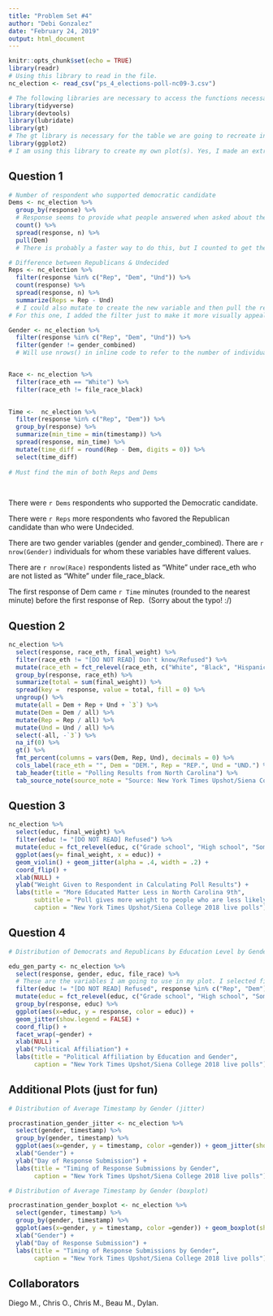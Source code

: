 ```yaml
---
title: "Problem Set #4"
author: "Debi Gonzalez"
date: "February 24, 2019"
output: html_document
---
```


```r
knitr::opts_chunk$set(echo = TRUE)
library(readr)
# Using this library to read in the file.
nc_election <- read_csv("ps_4_elections-poll-nc09-3.csv")

# The following libraries are necessary to access the functions necessary such as spread, filter and summarize.
library(tidyverse)
library(devtools)
library(lubridate)
library(gt)
# The gt library is necessary for the table we are going to recreate in this PSET.
library(ggplot2)
# I am using this library to create my own plot(s). Yes, I made an extra one!


```


## Question 1

```r
# Number of respondent who supported democratic candidate
Dems <- nc_election %>%
  group_by(response) %>%
  # Response seems to provide what people answered when asked about their political support, so I will use that one.
  count() %>%
  spread(response, n) %>%
  pull(Dem)
  # There is probably a faster way to do this, but I counted to get the number of answers per response type, then I spread it so that the types of responses become columns, and then I pull Dem to get the number of people who support democrats in the dataset.

# Difference between Republicans & Undecided
Reps <- nc_election %>%
  filter(response %in% c("Rep", "Dem", "Und")) %>%
  count(response) %>%
  spread(response, n) %>%
  summarize(Reps = Rep - Und)
  # I could also mutate to create the new variable and then pull the result. 
# For this one, I added the filter just to make it more visually appealing to me and to get rid of irrelevant third party data, however, it is not necessary. Just like last time, I counted and spread to make the affiliations columns. Then, I summarized to create a new variable made by substracting the number of undecided voters from the number of Republicans. This new value is the number of more republicans than undecided respondents.

Gender <- nc_election %>%
  filter(response %in% c("Rep", "Dem", "Und")) %>%
  filter(gender != gender_combined)
  # Will use nrows() in inline code to refer to the number of individuals with different genders between the two variables. 


Race <- nc_election %>%
  filter(race_eth == "White") %>%
  filter(race_eth != file_race_black)
  

Time <-  nc_election %>%
  filter(response %in% c("Rep", "Dem")) %>%
  group_by(response) %>%
  summarize(min_time = min(timestamp)) %>%
  spread(response, min_time) %>%
  mutate(time_diff = round(Rep - Dem, digits = 0)) %>%
  select(time_diff) 
  
# Must find the min of both Reps and Dems 
  
  
```


There were `r Dems` respondents who supported the Democratic candidate.

There were `r Reps` more respondents who favored the Republican candidate than who were Undecided.

There are two gender variables (gender and gender_combined). There are `r nrow(Gender)` individuals for whom these variables have different values.

There are `r nrow(Race)` respondents listed as “White” under race_eth who are not listed as “White” under file_race_black.

The first response of Dem came `r Time` minutes (rounded to the nearest minute) before the first response of Rep. 
(Sorry about the typo! :/)


## Question 2
```r
nc_election %>%
  select(response, race_eth, final_weight) %>%
  filter(race_eth != "[DO NOT READ] Don't know/Refused") %>% 
  mutate(race_eth = fct_relevel(race_eth, c("White", "Black", "Hispanic", "Asian", "Other"))) %>%
  group_by(response, race_eth) %>%
  summarize(total = sum(final_weight)) %>%
  spread(key =  response, value = total, fill = 0) %>% 
  ungroup() %>% 
  mutate(all = Dem + Rep + Und + `3`) %>% 
  mutate(Dem = Dem / all) %>% 
  mutate(Rep = Rep / all) %>% 
  mutate(Und = Und / all) %>% 
  select(-all, -`3`) %>% 
  na_if(0) %>%
  gt() %>% 
  fmt_percent(columns = vars(Dem, Rep, Und), decimals = 0) %>%
  cols_label(race_eth = "", Dem = "DEM.", Rep = "REP.", Und = "UND.") %>%
  tab_header(title = "Polling Results from North Carolina") %>%
  tab_source_note(source_note = "Source: New York Times Upshot/Siena College 2018 live polls") 

```

## Question 3
```r
nc_election %>%
  select(educ, final_weight) %>%
  filter(educ != "[DO NOT READ] Refused") %>% 
  mutate(educ = fct_relevel(educ, c("Grade school", "High school", "Some college or trade school", "Bachelors' degree", "Graduate or Professional Degree"))) %>%
  ggplot(aes(y= final_weight, x = educ)) +
  geom_violin() + geom_jitter(alpha = .4, width = .2) +
  coord_flip() + 
  xlab(NULL) +
  ylab("Weight Given to Respondent in Calculating Poll Results") +
  labs(title = "More Educated Matter Less in North Carolina 9th",
       subtitle = "Poll gives more weight to people who are less likely to participate in polls",
       caption = "New York Times Upshot/Siena College 2018 live polls")
```

## Question 4

```r
# Distribution of Democrats and Republicans by Education Level by Gender.

edu_gen_party <- nc_election %>%
  select(response, gender, educ, file_race) %>%
  # These are the variables I am going to use in my plot. I selected file_race as well because I was testing this same data visual set up but with race instead of gender. There were not
  filter(educ != "[DO NOT READ] Refused", response %in% c("Rep", "Dem")) %>%
  mutate(educ = fct_relevel(educ, c("Grade school", "High school", "Some college or trade school", "Bachelors' degree", "Graduate or Professional Degree"))) %>%
  group_by(response, educ) %>%
  ggplot(aes(x=educ, y = response, color = educ)) + 
  geom_jitter(show.legend = FALSE) + 
  coord_flip() + 
  facet_wrap(~gender) +
  xlab(NULL) +
  ylab("Political Affiliation") +
  labs(title = "Political Affiliation by Education and Gender",
       caption = "New York Times Upshot/Siena College 2018 live polls")
```

## Additional Plots (just for fun)
```r
# Distribution of Average Timestamp by Gender (jitter)

procrastination_gender_jitter <- nc_election %>%
  select(gender, timestamp) %>%
  group_by(gender, timestamp) %>%
  ggplot(aes(x=gender, y = timestamp, color =gender)) + geom_jitter(show.legend = FALSE) +
  xlab("Gender") +
  ylab("Day of Response Submission") +
  labs(title = "Timing of Response Submissions by Gender",
       caption = "New York Times Upshot/Siena College 2018 live polls")
```

```r
# Distribution of Average Timestamp by Gender (boxplot)

procrastination_gender_boxplot <- nc_election %>%
  select(gender, timestamp) %>%
  group_by(gender, timestamp) %>%
  ggplot(aes(x=gender, y = timestamp, color =gender)) + geom_boxplot(show.legend = FALSE) +
  xlab("Gender") +
  ylab("Day of Response Submission") +
  labs(title = "Timing of Response Submissions by Gender",
       caption = "New York Times Upshot/Siena College 2018 live polls")
```


## Collaborators

Diego M., Chris O., Chris M., Beau M., Dylan.